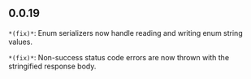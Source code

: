 ## 0.0.19
`*(fix)*`: Enum serializers now handle reading and writing enum string values.

`*(fix)*`: Non-success status code errors are now thrown with the stringified response body.

